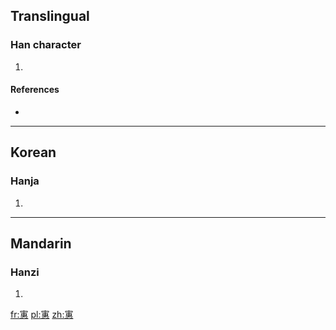 ==Translingual==

===Han character===
{{Han char|rn=40|rad=宀|as=12|sn=15|four=|canj=十十戈心 (JJIP)}}

# {{defn|Han|sort=宀12}}

====References====
* {{Han ref|kx=0292.090|dkj=07324|dj=0578.070|hdz=20953.050|uh=5BED|ud=23533}}

----

==Korean==

===Hanja===
{{ko-hanja|hangeul=혜|rv=hye|mr=hye}}

# {{defn|lang=ko|sort=宀12}}

----

==Mandarin==

===Hanzi===
{{cmn-hanzi|pin=[[huì]] ([[hui4]])|wg=hui<sup>4</sup>}}

# {{defn|lang=cmn|sort=宀12}}

[[fr:寭]]
[[pl:寭]]
[[zh:寭]]